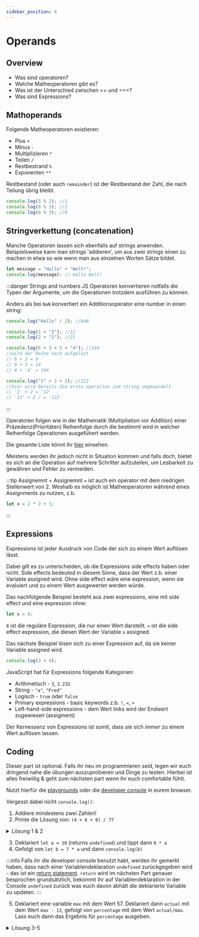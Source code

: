 ```yaml
---
sidebar_position: 4
---
```


# Operands

## Overview

- Was sind operatoren?
- Welche Matheoperatoren gibt es?
- Was ist der Unterschied zwischen == und ===?
- Was sind Expressions?

## Mathoperands

Folgende Matheoperatoren existieren:

- Plus `+`
- Minus `-`
- Multiplizieren `*`
- Teilen `/`
- Restbestrand `%`
- Exponenten `**`

Restbestand (oder auch `remainder`) ist der Restbestand der Zahl, die nach Teilung
übrig bleibt.

```js
console.log(5 % 2); //1
console.log(8 % 3); //2
console.log(6 % 3); //0
```

## Stringverkettung (concatenation)

Manche Operatoren lassen sich ebenfalls auf strings anwenden.
Beispielsweise kann man strings 'addieren', um aus zwei strings einen zu machen in etwa
so wie wenn man aus einzelnen Worten Sätze bildet.

```js
let message = "Hallo" + "Welt!";
console.log(message); // Hallo Welt!
```

:::danger Strings and numbers
JS Operatoren konvertieren notfalls die Typen der Argumente, um die Operationen trotzdem
ausführen zu können.

Anders als bei `NaN` konvertiert ein Additionsoperator eine number in einen string:

```js
console.log("Hallo" / 2); //NaN

console.log(1 + "2"); //12
console.log(2 + "1"); //21

console.log(6 + 3 + 5 + "4"); //144
//wird der Reihe nach aufgelöst
// 6 + 3 = 9
// 9 + 5 = 14
// 4 + '4' = 144

console.log("1" + 2 + 2); //122
//hier wird bereits die erste operation zum string umgewandelt
// '1' + 2 = '12'
// '12' + 2 / = '122'
```

:::

Operatoren folgen wie in der Mathematik (Multipliation vor Addition) einer Präzedenz(Prioritäten) Reihenfolge durch
die bestimmt wird in welcher Reihenfolge Operationen ausgefühert werden.

Die gesamte Liste könnt ihr [hier](https://developer.mozilla.org/de/docs/Web/JavaScript/Reference/Operators/Operator_Precedence#tabelle)
einsehen.

Meistens werden ihr jedoch nicht in Situation kommen und falls doch, bietet es sich an die
Operation auf mehrere Schritter aufzuteilen, um Lesbarkeit zu gewähren und Fehler zu vermeiden.

:::tip Assignemnt =
Assignemnt `=` ist auch ein operator mit dem niedrigen Stellenwert von 2. Weshalb es möglich ist
Matheoperatoren während eines Assignments zu nutzen, z.b.

```js
let x = 2 * 2 + 1;
```

:::

## Expressions

Expressions ist jeder Ausdruck von Code der sich zu einem Wert auflösen lässt.

Dabei gilt es zu unterscheiden, ob die Expressions side effects haben oder nicht.
Side effects bedeuted in diesem Sinne, dass der Wert z.b. einer Variable assigned wird.
Ohne side effect wäre eine expression, wenn sie evaluiert und zu einem Wert ausgewertet
werden würde.

Das nachfolgende Beispiel besteht aus zwei expressions, eine mit side effect
und eine expression ohne:

```js
let x = 8;
```

`8` ist die reguläre Expression, die nur einen Wert darstellt.
`=` ist die side effect expression, die diesen Wert der Variable `x` assigned.

Das nächste Beispiel lösen sich zu einer Expression auf, da sie keiner Variable assigned wird.

```js
console.log(3 + 4);
```

JavaScript hat für Expressions folgende Kategorien:

- Arithmetisch - `3`, `3.232`
- String - `"a"`, `"Fred"`
- Logisch - `true` oder `false`
- Primary expressions - basic keywords z.b. `!`, `<`, `>`
- Left-hand-side expressions - dem Wert links wird der Endwert zugewiesen (assigment)

Der Kernessenz von Expressions ist somit, dass sie sich _immer_ zu einem Wert auflösen lassen.

## Coding

Dieser part ist optional. Falls ihr neu im programmieren seid, legen wir euch dringend nahe die übungen auszuprobieren und Dinge zu testen.
Hierbei ist alles freiwillig & geht zum nächsten part wenn ihr euch comfortable fühlt.

Nutzt hierfür die [playgrounds](../intro#intro) oder die [developer console](./variables#html) in eurem browser.

Vergesst dabei nicht `console.log()`:

1.  Addiere mindestens zwei Zahlen!
2.  Printe die Lösung von: `(4 + 6 + 9) / 77`

<details>
<summary>Lösung 1 & 2</summary>
Answer for 2. should be approximately 0.24675

Solutions on jsBin

![solution jsbin](../../static/solutions/js-bin-1-2.png)

Solutions with developer console

![solution developer console](../../static/solutions/console-1-2.png)

</details>

3. Deklariert `let a = 10` (returns `undefined`) und tippt dann `9 * a`
4. Gefolgt von `let b = 7 * a` und dann `console.log(b)`

:::info
Falls ihr die developer console benutzt habt, werden ihr gemerkt haben, dass nach einer Variablendeklaration `undefined`
zurückgegeben wird - das ist ein [return statement](https://developer.mozilla.org/de/docs/Web/JavaScript/Reference/Statements/return).
`return` wird im nächsten Part genauer besprochen grundsätzlich, bekommt ihr auf Variablendeklaration in der Console `undefined` zurück was euch davon abhält die deklarierte Variable zu updaten.
:::

5. Deklariert eine variable `max` mit dem Wert 57. Deklariert dann `actual` mit dem Wert
   `max - 13`, gefolgt von `percentage` mit dem Wert `actual/max`.
   Lass euch dann das Ergebnis für `percentage` ausgeben.

<details>
<summary>Lösung 3-5</summary>
Solutions on jsBin

![solution jsbin](../../static/solutions/js-bin-4-6.png)

Solutions with developer console

![solution developer console](../../static/solutions/console-4-6.png)

</details>
